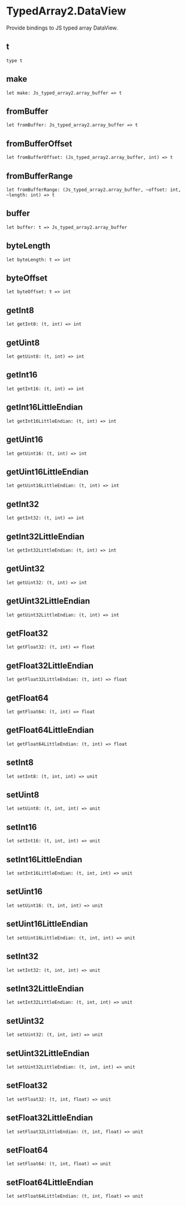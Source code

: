 # TypedArray2.DataView

<Intro>

Provide bindings to JS typed array DataView.

</Intro>

## t

```res prelude
type t
```

## make

```res sig
let make: Js_typed_array2.array_buffer => t
```

## fromBuffer

```res sig
let fromBuffer: Js_typed_array2.array_buffer => t
```

## fromBufferOffset

```res sig
let fromBufferOffset: (Js_typed_array2.array_buffer, int) => t
```

## fromBufferRange

```res sig
let fromBufferRange: (Js_typed_array2.array_buffer, ~offset: int, ~length: int) => t
```

## buffer

```res sig
let buffer: t => Js_typed_array2.array_buffer
```

## byteLength

```res sig
let byteLength: t => int
```

## byteOffset

```res sig
let byteOffset: t => int
```

## getInt8

```res sig
let getInt8: (t, int) => int
```

## getUint8

```res sig
let getUint8: (t, int) => int
```

## getInt16

```res sig
let getInt16: (t, int) => int
```

## getInt16LittleEndian

```res sig
let getInt16LittleEndian: (t, int) => int
```

## getUint16

```res sig
let getUint16: (t, int) => int
```

## getUint16LittleEndian

```res sig
let getUint16LittleEndian: (t, int) => int
```

## getInt32

```res sig
let getInt32: (t, int) => int
```

## getInt32LittleEndian

```res sig
let getInt32LittleEndian: (t, int) => int
```

## getUint32

```res sig
let getUint32: (t, int) => int
```

## getUint32LittleEndian

```res sig
let getUint32LittleEndian: (t, int) => int
```

## getFloat32

```res sig
let getFloat32: (t, int) => float
```

## getFloat32LittleEndian

```res sig
let getFloat32LittleEndian: (t, int) => float
```

## getFloat64

```res sig
let getFloat64: (t, int) => float
```

## getFloat64LittleEndian

```res sig
let getFloat64LittleEndian: (t, int) => float
```

## setInt8

```res sig
let setInt8: (t, int, int) => unit
```

## setUint8

```res sig
let setUint8: (t, int, int) => unit
```

## setInt16

```res sig
let setInt16: (t, int, int) => unit
```

## setInt16LittleEndian

```res sig
let setInt16LittleEndian: (t, int, int) => unit
```

## setUint16

```res sig
let setUint16: (t, int, int) => unit
```

## setUint16LittleEndian

```res sig
let setUint16LittleEndian: (t, int, int) => unit
```

## setInt32

```res sig
let setInt32: (t, int, int) => unit
```

## setInt32LittleEndian

```res sig
let setInt32LittleEndian: (t, int, int) => unit
```

## setUint32

```res sig
let setUint32: (t, int, int) => unit
```

## setUint32LittleEndian

```res sig
let setUint32LittleEndian: (t, int, int) => unit
```

## setFloat32

```res sig
let setFloat32: (t, int, float) => unit
```

## setFloat32LittleEndian

```res sig
let setFloat32LittleEndian: (t, int, float) => unit
```

## setFloat64

```res sig
let setFloat64: (t, int, float) => unit
```

## setFloat64LittleEndian

```res sig
let setFloat64LittleEndian: (t, int, float) => unit
```

